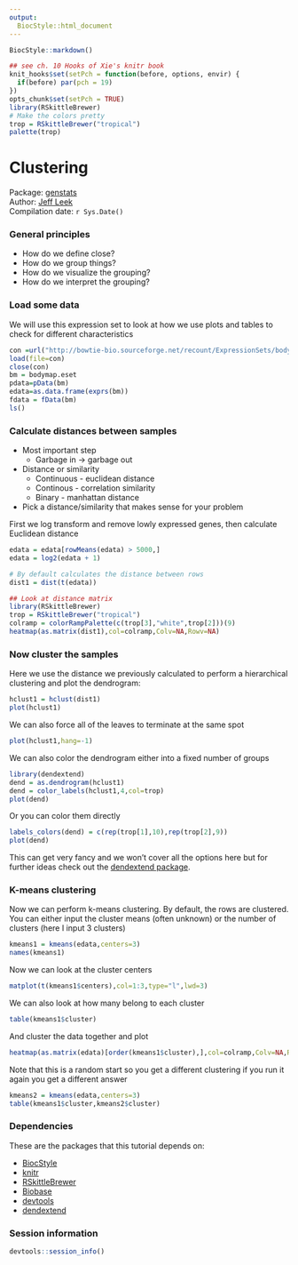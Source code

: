 ```yaml
---
output:
  BiocStyle::html_document
---
```



<!-- These options are set up specifically for Bioconductor flavored Markdown --> 


<!-- rmarkdown v1 -->

<!--
%\VignetteIndexEntry{R Markdown Lecture}
%\VignettePackage{BiocStyle}
%\VignetteEngine{knitr::knitr}
-->

```r
BiocStyle::markdown()
```

```r
## see ch. 10 Hooks of Xie's knitr book
knit_hooks$set(setPch = function(before, options, envir) {
  if(before) par(pch = 19)
})
opts_chunk$set(setPch = TRUE)
library(RSkittleBrewer)
# Make the colors pretty
trop = RSkittleBrewer("tropical")
palette(trop)
```


# Clustering

Package: [genstats](https://github.com/jtleek/genstats)<br />
Author: [Jeff Leek](www.jtleek.com) <br />
Compilation date: `r Sys.Date()`

### General principles

* How do we define close?
* How do we group things?
* How do we visualize the grouping? 
* How do we interpret the grouping? 


### Load some data

We will use this expression set to look at how we use plots and tables to check for different characteristics

```r
con =url("http://bowtie-bio.sourceforge.net/recount/ExpressionSets/bodymap_eset.RData")
load(file=con)
close(con)
bm = bodymap.eset
pdata=pData(bm)
edata=as.data.frame(exprs(bm))
fdata = fData(bm)
ls()
```

### Calculate distances between samples

* Most important step
  * Garbage in -> garbage out
* Distance or similarity
  * Continuous - euclidean distance
  * Continous - correlation similarity
  * Binary - manhattan distance
* Pick a distance/similarity that makes sense for your problem

First we log transform and remove lowly expressed genes, then calculate Euclidean distance

```r
edata = edata[rowMeans(edata) > 5000,]
edata = log2(edata + 1)

# By default calculates the distance between rows
dist1 = dist(t(edata))

## Look at distance matrix
library(RSkittleBrewer)
trop = RSkittleBrewer("tropical")
colramp = colorRampPalette(c(trop[3],"white",trop[2]))(9)
heatmap(as.matrix(dist1),col=colramp,Colv=NA,Rowv=NA)
```


### Now cluster the samples

Here we use the distance we previously calculated to perform a hierarchical clustering and plot the dendrogram:
```r
hclust1 = hclust(dist1)
plot(hclust1)
```

We can also force all of the leaves to terminate at the same spot

```r
plot(hclust1,hang=-1)
```

We can also color the dendrogram either into a fixed number of groups

```r
library(dendextend)
dend = as.dendrogram(hclust1)
dend = color_labels(hclust1,4,col=trop)
plot(dend)
```

Or you can color them directly 

```r
labels_colors(dend) = c(rep(trop[1],10),rep(trop[2],9))
plot(dend)
```

This can get very fancy and we won't cover all the options here but for further ideas check out the [dendextend package](http://htmlpreview.github.io/?https://github.com/talgalili/dendextend/blob/master/inst/ignored/Introduction%20to%20dendextend.html).

### K-means clustering

Now we can perform k-means clustering. By default, the rows are clustered. You can either input the cluster means (often unknown) or the number of clusters (here I input 3 clusters)

```r
kmeans1 = kmeans(edata,centers=3)
names(kmeans1)
```

Now we can look at the cluster centers

```r
matplot(t(kmeans1$centers),col=1:3,type="l",lwd=3)
```

We can also look at how many belong to each cluster

```r
table(kmeans1$cluster)
```

And cluster the data together and plot

```r
heatmap(as.matrix(edata)[order(kmeans1$cluster),],col=colramp,Colv=NA,Rowv=NA)
```

Note that this is a random start so you get a different clustering if you run it again you get a different answer

```r
kmeans2 = kmeans(edata,centers=3)
table(kmeans1$cluster,kmeans2$cluster)
```


### Dependencies

These are the packages that this tutorial depends on:

* [BiocStyle](http://www.bioconductor.org/packages/release/bioc/html/BiocStyle.html)
* [knitr](https://cran.r-project.org/package=knitr)
* [RSkittleBrewer](https://github.com/alyssafrazee/RSkittleBrewer)
* [Biobase](http://bioconductor.org/packages/release/bioc/html/Biobase.html)
* [devtools](https://cran.r-project.org/package=devtools)
* [dendextend](https://cran.r-project.org/package=dendextend)

### Session information

```r
devtools::session_info()
```

